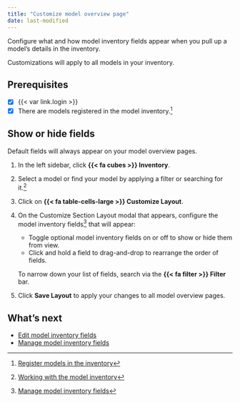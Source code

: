 ```yaml
---
title: "Customize model overview page"
date: last-modified
---
```


Configure what and how model inventory fields appear when you pull up a model's details in the inventory. 

:::{.callout title="Changes are automatically saved to your account and do not affect other users."}
Customizations will apply to all models in your inventory.

:::

::: {.attn}

## Prerequisites

- [x] {{< var link.login >}}
- [x] There are models registered in the model inventory.[^1]

:::

## Show or hide fields

::: {.callout title="Only custom inventory fields can be shown or hidden."}
Default fields will always appear on your model overview pages.
:::

1. In the left sidebar, click **{{< fa cubes >}} Inventory**. 

2. Select a model or find your model by applying a filter or searching for it.[^2]

3. Click on **{{< fa table-cells-large >}} Customize Layout**.

4. On the Customize Section Layout modal that appears, configure the model inventory fields[^3] that will appear: 

   - Toggle optional model inventory fields on or off to show or hide them from view.
   - Click and hold a field to drag-and-drop to rearrange the order of fields. 

   To narrow down your list of fields, search via the **{{< fa filter >}} Filter** bar.

5. Click **Save Layout** to apply your changes to all model overview pages.

## What's next

- [Edit model inventory fields](edit-model-inventory-fields.qmd)
- [Manage model inventory fields](manage-model-inventory-fields.qmd)


<!-- FOOTNOTES -->

[^1]: [Register models in the inventory](register-models-in-inventory.qmd)

[^2]: [Working with the model inventory](/guide/model-inventory/working-with-model-inventory.qmd#search-filter-and-sort-models)

[^3]: [Manage model inventory fields](manage-model-inventory-fields.qmd#inventory-field-types)